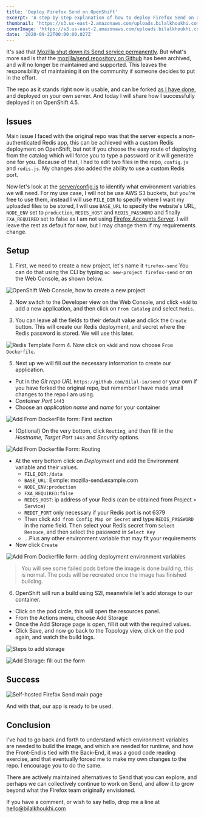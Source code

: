 ```yaml
---
title: 'Deploy Firefox Send on OpenShift'
excerpt: 'A step-by-step explanation of how to deploy Firefox Send on an OpenShift Cluster with very minimal effort.'
thumbnail: 'https://s3.us-east-2.amazonaws.com/uploads.bilalkhoukhi.com/small_8_send_main_page_a84acf4605.jpg'
coverImage: 'https://s3.us-east-2.amazonaws.com/uploads.bilalkhoukhi.com/8_send_main_page_a84acf4605.jpg'
date: '2020-09-22T00:00:00.027Z'
---
```


It's sad that [Mozilla shut down its Send service permanently](https://support.mozilla.org/en-US/kb/what-happened-firefox-send). But what's more sad is that the [mozilla/send repository on Github](https://github.com/mozilla/send) has been archived, and will no longer be maintained and supported. This leaves the responsibility of maintaining it on the community if someone decides to put in the effort.

The repo as it stands right now is usable, and can be forked [as I have done](https://github.com/Bilal-io/send), and deployed on your own server. And today I will share how I successfully deployed it on OpenShift 4.5.

## Issues

Main issue I faced with the original repo was that the server expects a non-authenticated Redis app, this can be achieved with a custom Redis deployment on OpenShift, but not if you choose the easy route of deploying from the catalog which will force you to type a password or it will generate one for you. Because of that, I had to edit two files in the repo, `config.js` and `redis.js`. My changes also added the ability to use a custom Redis port. 

Now let's look at the [server/config.js](https://github.com/Bilal-io/send/blob/master/server/config.js) to identify what environment variables we will need. For my use case, I will not be use AWS S3 buckets, but you're free to use them, instead I will use `FILE_DIR` to specify where I want my uploaded files to be stored, I will use `BASE_URL` to specify the website's URL, `NODE_ENV` set to `production`, `REDIS_HOST` and `REDIS_PASSWORD` and finally `FXA_REQUIRED` set to false as I am not using [Firefox Accounts Server](https://github.com/mozilla/fxa/tree/main/packages/fxa-auth-server). I will leave the rest as default for now, but I may change them if my requirements change.

## Setup

1. First, we need to create a new project, let's name it `firefox-send` You can do that using the CLI by typing `oc new-project firefox-send` or on the Web Console, as shown below.

  ![OpenShift Web Console, how to create a new project](https://s3.us-east-2.amazonaws.com/uploads.bilalkhoukhi.com/1_create_new_project_9287d756d6.png "OpenShift Web Console, how to create a new project")

2. Now switch to the Developer view on the Web Console, and click `+Add` to add a new application, and then click on `From Catalog` and select `Redis`.

3. You can leave all the fields to their default value and click the `Create` button. This will create our Redis deployment, and secret where the Redis password is stored. We will use this later.

  ![Redis Template Form](https://s3.us-east-2.amazonaws.com/uploads.bilalkhoukhi.com/3_redis_form_29ff32015b.jpg "Redis Template Form" )
4. Now click on `+Add` and now choose `From Dockerfile`.

5. Next up we will fill out the necessary information to create our application.

  - Put in the *Git repo URL* `https://github.com/Bilal-io/send` or your own if you have forked the original repo, but remember I have made small changes to the repo I am using.
  - *Container Port* `1443`
  - Choose an *application name* and *name* for your container

  ![Add From DockerFile form: First section](https://s3.us-east-2.amazonaws.com/uploads.bilalkhoukhi.com/5_fill_out_required_information_a_9e8489f5e4.jpg "Add From DockerFile form: First section")

  - (Optional) On the very bottom, click `Routing`, and then fill in the *Hostname,* *Target Port* `1443` and *Security* options.

  ![Add From Dockerfile Form: Routing](https://s3.us-east-2.amazonaws.com/uploads.bilalkhoukhi.com/5_fill_out_required_information_b_940affa946.jpg "Add From Dockerfile Form: Routing")

  - At the very bottom click on *Deployment* and add the Environment variable and their values.
    - `FILE_DIR:/data`
    - `BASE_URL`: Exmple: mozilla-send.example.com
    - `NODE_ENV:production`
    - `FXA_REQUIRED:false`
    - `REDIS_HOST`: ip address of your Redis (can be obtained from Project > Service)
    - `REDIT_PORT` only necessary if your Redis port is not 6379
    - Then click `Add from Config Map or Secret` and type `REDIS_PASSWORD` in the name field. Then select your Redis secret from `Select Resouce`, and then select the password in `Select Key`
    - ...Plus any other environment variable that may fit your requirements
  - Now click `Create`

  ![Add From Dockerfile form: adding deployment environment variables](https://s3.us-east-2.amazonaws.com/uploads.bilalkhoukhi.com/5_fill_out_required_information_c_ff345d7391.jpg "Add From Dockerfile form: adding deployment environment variables")

  > You will see some failed pods before the image is done building, this is normal. The pods will be recreated once the image has finished building.

6. OpenShift will run a build using S2I, meanwhile let's add storage to our container. 

- Click on the pod circle, this will open the resources panel.
- From the Actions menu, choose Add Storage
- Once the Add Storage page is open, fill it out with the required values.
- Click Save, and now go back to the Topology view, click on the pod again, and watch the build logs.

![Steps to add storage](https://s3.us-east-2.amazonaws.com/uploads.bilalkhoukhi.com/6_add_storage_094d5fa01a.jpg "Steps to add storage")

![Add Storage: fill out the form](https://s3.us-east-2.amazonaws.com/uploads.bilalkhoukhi.com/6_add_storage_form_cd8d92ef7b.jpg "Add Storage: fill out the form")

## Success

![Self-hosted Firefox Send main page](https://s3.us-east-2.amazonaws.com/uploads.bilalkhoukhi.com/8_send_main_page_a84acf4605.jpg "Self-hosted Firefox Send main page")

And with that, our app is ready to be used. 

## Conclusion

I've had to go back and forth to understand which environment variables are needed to build the image, and which are needed for runtime, and how the Front-End is tied with the Back-End, it was a good code reading exercise, and that eventually forced me to make my own changes to the repo. I encourage you to do the same.

There are actively maintained alternatives to Send that you can explore, and perhaps we can collectively continue to work on Send, and allow it to grow beyond what the Firefox team originally envisioned.

If you have a comment, or wish to say hello, drop me a line at [hello@bilalkhoukhi.com](mailto:hello@bilalkhoukhi.com)